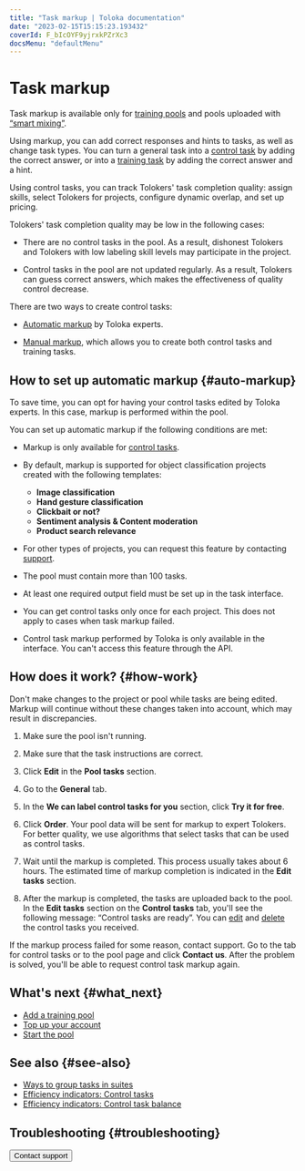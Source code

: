 ```yaml
---
title: "Task markup | Toloka documentation"
date: "2023-02-15T15:15:23.193432"
coverId: F_bIcOYF9yjrxkPZrXc3
docsMenu: "defaultMenu"
---
```



# Task markup

<Note mode="restriction" title="Restriction">

Task markup is available only for [training pools](/docs/guide/train) and pools uploaded with [“smart mixing”](/docs/guide/distribute-tasks-by-pages#smart-mixing).

</Note>

Using markup, you can add correct responses and hints to tasks, as well as change task types. You can turn a general task into a [control task](/docs/glossary#control-task) by adding the correct answer, or into a [training task](/docs/glossary#training-task) by adding the correct answer and a hint.

<Cut title="Why this is important">

Using control tasks, you can track Tolokers' task completion quality: assign skills, select Tolokers for projects, configure dynamic overlap, and set up pricing.

Tolokers' task completion quality may be low in the following cases:

- There are no control tasks in the pool. As a result, dishonest Tolokers and Tolokers with low labeling skill levels may participate in the project.

- Control tasks in the pool are not updated regularly. As a result, Tolokers can guess correct answers, which makes the effectiveness of quality control decrease.

</Cut>

There are two ways to create control tasks:

- [Automatic markup](#auto-markup) by Toloka experts.

- [Manual markup](/docs/guide/task-markup-by-yourself), which allows you to create both control tasks and training tasks.

## How to set up automatic markup {#auto-markup}

To save time, you can opt for having your control tasks edited by Toloka experts. In this case, markup is performed within the pool.

You can set up automatic markup if the following conditions are met:

- Markup is only available for [control tasks](/docs/glossary#control-task).

- By default, markup is supported for object classification projects created with the following templates:

    - **Image classification**
    - **Hand gesture classification**
    - **Clickbait or not?**
    - **Sentiment analysis & Content moderation**
    - **Product search relevance**

- For other types of projects, you can request this feature by contacting [support](/docs/guide/troubleshooting/support?form-source=guide-task-markup).

- The pool must contain more than 100 tasks.

- At least one required output field must be set up in the task interface.

- You can get control tasks only once for each project. This does not apply to cases when task markup failed.

- Control task markup performed by Toloka is only available in the interface. You can't access this feature through the API.

## How does it work? {#how-work}

<Note mode="restriction" title="Alert">

Don't make changes to the project or pool while tasks are being edited. Markup will continue without these changes taken into account, which may result in discrepancies.

</Note>

1. Make sure the pool isn't running.

1. Make sure that the task instructions are correct.

1. Click **Edit** in the **Pool tasks** section.

1. Go to the **General** tab.

1. In the **We can label control tasks for you** section, click **Try it for free**.

1. Click **Order**. Your pool data will be sent for markup to expert Tolokers. For better quality, we use algorithms that select tasks that can be used as control tasks.

1. Wait until the markup is completed. This process usually takes about 6 hours. The estimated time of markup completion is indicated in the **Edit tasks** section.

1. After the markup is completed, the tasks are uploaded back to the pool. In the **Edit tasks** section on the **Control tasks** tab, you'll see the following message: “Control tasks are ready”. You can [edit](/docs/guide/task-markup-by-yourself#task-edit) and [delete](/docs/guide/task-markup-by-yourself#delete-task) the control tasks you received.

<Note mode="note" title="Note">

If the markup process failed for some reason, contact support. Go to the tab for control tasks or to the pool page and click **Contact us**. After the problem is solved, you'll be able to request control task markup again.

</Note>

## What's next {#what_next}

- [Add a training pool](/docs/guide/train)
- [Top up your account](/docs/guide/refill)
- [Start the pool](/docs/guide/pool-run-and-stop)

## See also {#see-also}

- [Ways to group tasks in suites](/docs/guide/distribute-tasks-by-pages)
- [Efficiency indicators: Control tasks](/docs/guide/efficiency-metrics/control-tasks-share)
- [Efficiency indicators: Control task balance](/docs/guide/efficiency-metrics/control-tasks-balance)

## Troubleshooting {#troubleshooting}

<FaqHowManyControlTasks/>

<FaqHowLongLabelingExperts/>

<TroubleshootingLabelingFailed/>

<Button themeColor="light" view="default" size="l" type="link" url="/docs/guide/troubleshooting/support?form-source=guide-task-markup">Contact support</Button>
